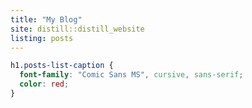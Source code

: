 ```yaml
---
title: "My Blog"
site: distill::distill_website
listing: posts
---
```


```css
h1.posts-list-caption {
  font-family: "Comic Sans MS", cursive, sans-serif;
  color: red;
}
```

